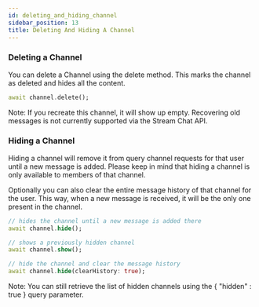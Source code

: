 ```yaml
---
id: deleting_and_hiding_channel
sidebar_position: 13
title: Deleting And Hiding A Channel
---
```


### Deleting a Channel

You can delete a Channel using the delete method. This marks the channel as deleted and hides all the content.

```dart
await channel.delete();
```

Note: If you recreate this channel, it will show up empty. Recovering old messages is not currently supported via the Stream Chat API.

### Hiding a Channel

Hiding a channel will remove it from query channel requests for that user until a new message is added.
Please keep in mind that hiding a channel is only available to members of that channel.

Optionally you can also clear the entire message history of that channel for the user.
This way, when a new message is received, it will be the only one present in the channel.

```dart
// hides the channel until a new message is added there
await channel.hide();

// shows a previously hidden channel
await channel.show();

// hide the channel and clear the message history
await channel.hide(clearHistory: true);
```

Note: You can still retrieve the list of hidden channels using the { "hidden" : true } query parameter.

